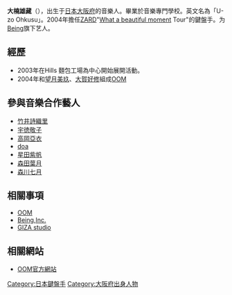 {{japanese|japanese=大楠雄蔵|kana=おおくす ゆうぞう|romaji=Ōkusu Yūzō}}

'''大楠雄藏 '''（{{bd|1977年|5月2日}}），出生于[[日本|日本]][[大阪府|大阪府]]的音樂人。畢業於音樂專門學校。英文名為「U-zo Ohkusu」。2004年擔任[[ZARD|ZARD]]"[[What_a_beautiful_moment|What a beautiful moment]] Tour"的鍵盤手。为[[Being_(公司)|Being]]旗下艺人。

==經歷==
*2003年在Hills 麵包工場為中心開始展開活動。
*2004年和[[望月美玖|望月美玖]]、[[大賀好修|大賀好修]]組成[[OOM|OOM]]

==參與音樂合作藝人==
*[[竹井詩織里|竹井詩織里]]
*[[宇徳敬子|宇徳敬子]]
*[[高岡亞衣|高岡亞衣]]
*[[doa|doa]]
*[[星田紫帆|星田紫帆]]
*[[森田葉月|森田葉月]]
*[[森川七月|森川七月]]

==相關事項==
*[[OOM|OOM]]
*[[Being,Inc.|Being,Inc.]]
*[[GIZA_studio|GIZA studio]]

==相關網站==
*[https://web.archive.org/web/20090304005059/http://oomoom.jp/ OOM官方網站]

{{DEFAULTSORT:Ookusu Yuuzou}}
[[Category:日本鍵盤手|Category:日本鍵盤手]]
[[Category:大阪府出身人物|Category:大阪府出身人物]]